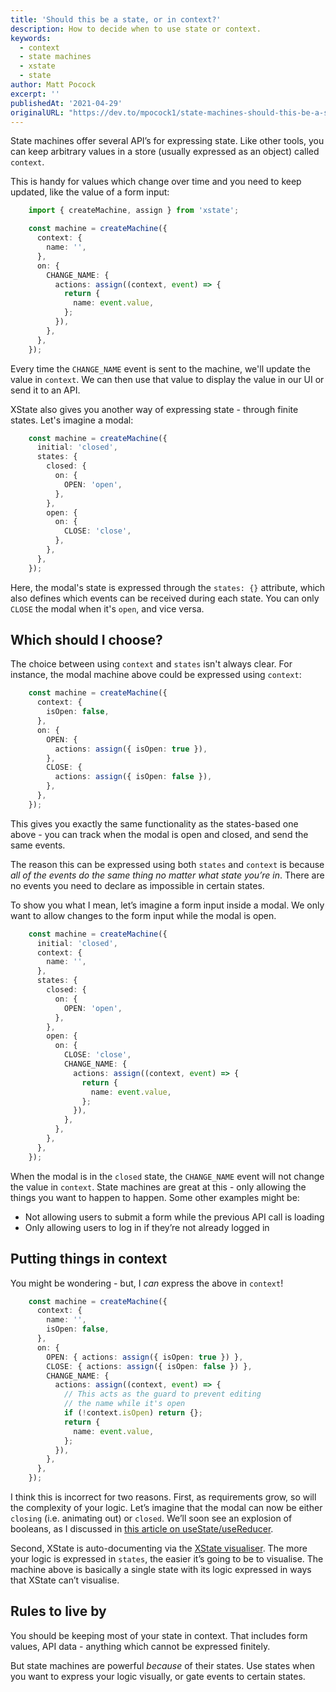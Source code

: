 ```yaml
---
title: 'Should this be a state, or in context?'
description: How to decide when to use state or context.
keywords:
  - context
  - state machines
  - xstate
  - state
author: Matt Pocock
excerpt: ''
publishedAt: '2021-04-29'
originalURL: "https://dev.to/mpocock1/state-machines-should-this-be-a-state-or-in-context-1d7e"
---
```


State machines offer several API’s for expressing state. Like other tools, you can keep arbitrary values in a store (usually expressed as an object) called `context`.

This is handy for values which change over time and you need to keep updated, like the value of a form input:

```ts
    import { createMachine, assign } from 'xstate';

    const machine = createMachine({
      context: {
        name: '',
      },
      on: {
        CHANGE_NAME: {
          actions: assign((context, event) => {
            return {
              name: event.value,
            };
          }),
        },
      },
    });
```

Every time the `CHANGE_NAME` event is sent to the machine, we'll update the value in `context`. We can then use that value to display the value in our UI or send it to an API.

XState also gives you another way of expressing state - through finite states. Let's imagine a modal:

```ts
    const machine = createMachine({
      initial: 'closed',
      states: {
        closed: {
          on: {
            OPEN: 'open',
          },
        },
        open: {
          on: {
            CLOSE: 'close',
          },
        },
      },
    });
```

Here, the modal's state is expressed through the `states: {}` attribute, which also defines which events can be received during each state. You can only `CLOSE` the modal when it's `open`, and vice versa.

## Which should I choose?

The choice between using `context` and `states` isn't always clear. For instance, the modal machine above could be expressed using `context`:

```ts
    const machine = createMachine({
      context: {
        isOpen: false,
      },
      on: {
        OPEN: {
          actions: assign({ isOpen: true }),
        },
        CLOSE: {
          actions: assign({ isOpen: false }),
        },
      },
    });
```

This gives you exactly the same functionality as the states-based one above - you can track when the modal is open and closed, and send the same events.

The reason this can be expressed using both `states` and `context` is because _all of the events do the same thing no matter what state you’re in_. There are no events you need to declare as impossible in certain states.

To show you what I mean, let’s imagine a form input inside a modal. We only want to allow changes to the form input while the modal is open.

```ts
    const machine = createMachine({
      initial: 'closed',
      context: {
        name: '',
      },
      states: {
        closed: {
          on: {
            OPEN: 'open',
          },
        },
        open: {
          on: {
            CLOSE: 'close',
            CHANGE_NAME: {
              actions: assign((context, event) => {
                return {
                  name: event.value,
                };
              }),
            },
          },
        },
      },
    });
```

When the modal is in the `closed` state, the `CHANGE_NAME` event will not change the value in `context`. State machines are great at this - only allowing the things you want to happen to happen. Some other examples might be:

- Not allowing users to submit a form while the previous API call is loading
- Only allowing users to log in if they’re not already logged in

## Putting things in context

You might be wondering - but, I _can_ express the above in `context`!

```ts
    const machine = createMachine({
      context: {
        name: '',
        isOpen: false,
      },
      on: {
        OPEN: { actions: assign({ isOpen: true }) },
        CLOSE: { actions: assign({ isOpen: false }) },
        CHANGE_NAME: {
          actions: assign((context, event) => {
            // This acts as the guard to prevent editing
            // the name while it's open
            if (!context.isOpen) return {};
            return {
              name: event.value,
            };
          }),
        },
      },
    });
```

I think this is incorrect for two reasons. First, as requirements grow, so will the complexity of your logic. Let’s imagine that the modal can now be either `closing` (i.e. animating out) or `closed`. We’ll soon see an explosion of booleans, as I discussed in [this article on useState/useReducer](https://dev.to/mpocock1/usestate-vs-usereducer-vs-xstate-part-1-modals-569e).

Second, XState is auto-documenting via the [XState visualiser](https://xstate.js.org/viz/). The more your logic is expressed in `states`, the easier it’s going to be to visualise. The machine above is basically a single state with its logic expressed in ways that XState can’t visualise.

## Rules to live by

You should be keeping most of your state in context. That includes form values, API data - anything which cannot be expressed finitely.

But state machines are powerful _because_ of their states. Use states when you want to express your logic visually, or gate events to certain states.
